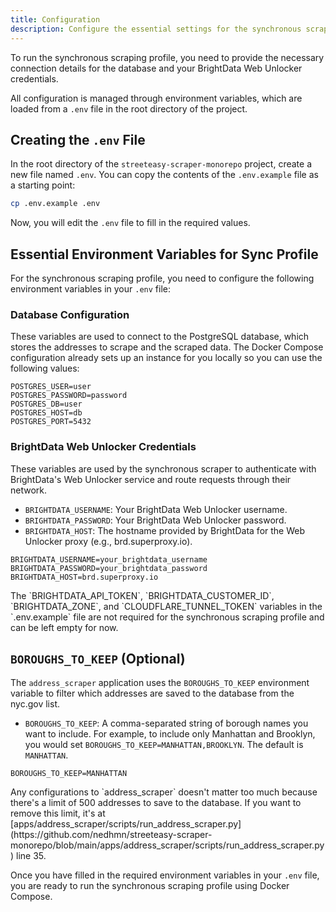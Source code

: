 ```yaml
---
title: Configuration
description: Configure the essential settings for the synchronous scraping profile.
---
```



To run the synchronous scraping profile, you need to provide the necessary connection details for the database and your BrightData Web Unlocker credentials.

All configuration is managed through environment variables, which are loaded from a `.env` file in the root directory of the project.

## Creating the `.env` File

In the root directory of the `streeteasy-scraper-monorepo` project, create a new file named `.env`. You can copy the contents of the `.env.example` file as a starting point:

```bash
cp .env.example .env
```

Now, you will edit the `.env` file to fill in the required values.

## Essential Environment Variables for Sync Profile

For the synchronous scraping profile, you need to configure the following environment variables in your `.env` file:

### Database Configuration

These variables are used to connect to the PostgreSQL database, which stores the addresses to scrape and the scraped data. The Docker Compose configuration already sets up an instance for you locally so you can use the following values:

```dotenv
POSTGRES_USER=user
POSTGRES_PASSWORD=password
POSTGRES_DB=user
POSTGRES_HOST=db
POSTGRES_PORT=5432
```

### BrightData Web Unlocker Credentials

These variables are used by the synchronous scraper to authenticate with BrightData's Web Unlocker service and route requests through their network.

- `BRIGHTDATA_USERNAME`: Your BrightData Web Unlocker username.
- `BRIGHTDATA_PASSWORD`: Your BrightData Web Unlocker password.
- `BRIGHTDATA_HOST`: The hostname provided by BrightData for the Web Unlocker proxy (e.g., brd.superproxy.io).

```dotenv
BRIGHTDATA_USERNAME=your_brightdata_username
BRIGHTDATA_PASSWORD=your_brightdata_password
BRIGHTDATA_HOST=brd.superproxy.io
```

<Aside type="note">
  The `BRIGHTDATA_API_TOKEN`, `BRIGHTDATA_CUSTOMER_ID`, `BRIGHTDATA_ZONE`, and
  `CLOUDFLARE_TUNNEL_TOKEN` variables in the `.env.example` file are not
  required for the synchronous scraping profile and can be left empty for now.
</Aside>

## `BOROUGHS_TO_KEEP` (Optional)

The `address_scraper` application uses the `BOROUGHS_TO_KEEP` environment variable to filter which addresses are saved to the database from the nyc.gov list.

- `BOROUGHS_TO_KEEP`: A comma-separated string of borough names you want to include. For example, to include only Manhattan and Brooklyn, you would set `BOROUGHS_TO_KEEP=MANHATTAN,BROOKLYN`. The default is `MANHATTAN`.

```dotenv
BOROUGHS_TO_KEEP=MANHATTAN
```

<Aside type="note">
  Any configurations to `address_scraper` doesn't matter too much because
  there's a limit of 500 addresses to save to the database. If you want to
  remove this limit, it's at
  [apps/address_scraper/scripts/run_address_scraper.py](https://github.com/nedhmn/streeteasy-scraper-monorepo/blob/main/apps/address_scraper/scripts/run_address_scraper.py)
  line 35.
</Aside>

Once you have filled in the required environment variables in your `.env` file, you are ready to run the synchronous scraping profile using Docker Compose.

